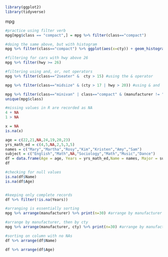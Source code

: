 ```r
library(ggplot2)
library(tidyverse)


```
mpg

```r
#practice using filter verb
mpg[mpg$class == "compact",] = mpg %>% filter(class=="compact")

#doing the same above, but with histogram
mpg %>% filter(class=="compact") %>% ggplot(aes(x=cty)) + geom_histogram() + ggtitle("City MPG")

#filtering for cars with hwy above 26
mpg %>% filter(hwy >= 26)

#filtering using and, or, not operators
mpg %>% filter(class=="2seater" &  cty > 15) #using the & operator

mpg %>% filter(class=="midsize" & (cty > 17 | hwy > 20)) #using & and |

mpg %>% filter(class=="minivan" | class=="compact" & (manufacturer != "audi" )) #using | and & and != 
unique(mpg$class)
```

```r
#missing values in R are recorded as NA
4 + NA
1 > NA

x = NA
is.na(x)

age = c(22,21,NA,24,19,20,23)
yrs_math_ed = c(4,5,NA,2,5,3,5)
names = c("Mary","Martha","Rosy","Kim","Kristen","Amy","Sam")
subject = c("English","Math",NA,"Sociology","Math","Music","Dance")
df = data.frame(Age = age, Years = yrs_math_ed,Name = names, Major = subject)
df

#checking for null values
is.na(df$Name)
is.na(df$Age)


#keeping only complete records
df %>% filter(!is.na(Years))

```
```r
#arranging is essentially sorting
mpg %>% arrange(manufacturer) %>% print(n=30) #arrange by manufacturer and print first 30

#arrange by manufacturer, then by cty
mpg %>% arrange(manufacturer, cty) %>% print(n=30) #arrange by manufacturer and print first 30

#sorting on column with no NAs
df %>% arrange(df$Name)

df %>% arrange(df$Age)
```
